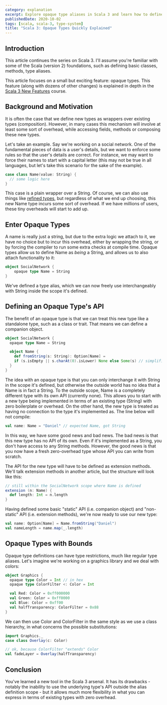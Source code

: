 ```yaml
---
category: explanation
excerpt: Explore opaque type aliases in Scala 3 and learn how to define new types with zero overhead
publishedDate: 2020-10-02
tags: [scala, scala-3, type-system]
title: "Scala 3: Opaque Types Quickly Explained"
---
```


## Introduction

This article continues the series on Scala 3. I'll assume you're familiar with some of the Scala (version 2) foundations, such as defining basic classes, methods, type aliases.

This article focuses on a small but exciting feature: opaque types. This feature (along with dozens of other changes) is explained in depth in the [Scala 3 New Features](/courses/scala-3-new-features) course.

## Background and Motivation

It is often the case that we define new types as wrappers over existing types (composition). However, in many cases this mechanism will involve at least some sort of overhead, while accessing fields, methods or composing these new types.

Let's take an example. Say we're working on a social network. One of the fundamental pieces of data is a user's details, but we want to enforce some rules so that the user's details are correct. For instance, we may want to force their names to start with a capital letter (this may not be true in all languages, but let's take this scenario for the sake of the example).

```scala
case class Name(value: String) {
  // some logic here
}
```

This case is a plain wrapper over a String. Of course, we can also use things like [refined types](https://www.youtube.com/watch?v=IDrGbsupaok), but regardless of what we end up choosing, this new Name type incurs some sort of overhead. If we have millions of users, these tiny overheads will start to add up.

## Enter Opaque Types

A name is really just a string, but due to the extra logic we attach to it, we have no choice but to incur this overhead, either by wrapping the string, or by forcing the compiler to run some extra checks at compile time. Opaque types allow us to define Name as _being_ a String, and allows us to also attach functionality to it:

```scala
object SocialNetwork {
    opaque type Name = String
}
```

We've defined a type alias, which we can now freely use interchangeably with String inside the scope it's defined.

## Defining an Opaque Type's API

The benefit of an opaque type is that we can treat this new type like a standalone type, such as a class or trait. That means we can define a companion object.

```scala
object SocialNetwork {
  opaque type Name = String

  object Name {
    def fromString(s: String): Option[Name] =
    if (s.isEmpty || s.charAt(0).isLower) None else Some(s) // simplified
  }
}
```

The idea with an opaque type is that you can only interchange it with String in the scope it's defined, but otherwise the outside world has no idea that a Name is in fact a String. To the outside scope, Name is a completely different type with its own API (currently none). This allows you to start with a new type being implemented in terms of an existing type (String) with zero boilerplate or overhead. On the other hand, the new type is treated as having no connection to the type it's implemented as. The line below will not compile:

```scala
val name: Name = "Daniel" // expected Name, got String
```

In this way, we have some good news and bad news. The bad news is that this new type has no API of its own. Even if it's implemented as a String, you don't have access to any String methods. However, the good news is that you now have a fresh zero-overhead type whose API you can write from scratch.

The API for the new type will have to be defined as extension methods. We'll talk extension methods in another article, but the structure will look like this:

```scala
// still within the SocialNetwork scope where Name is defined
extension (n: Name) {
  def length: Int = n.length
}
```

Having defined some basic "static" API (i.e. companion object) and "non-static" API (i.e. extension methods), we're now ready to use our new type:

```scala
val name: Option[Name] = Name.fromString("Daniel")
val nameLength = name.map(_.length)
```

## Opaque Types with Bounds

Opaque type definitions can have type restrictions, much like regular type aliases. Let's imagine we're working on a graphics library and we deal with colors:

```scala
object Graphics {
  opaque type Color = Int // in hex
  opaque type ColorFilter <: Color = Int

  val Red: Color = 0xff000000
  val Green: Color = 0xff0000
  val Blue: Color = 0xff00
  val halfTransparency: ColorFilter = 0x88
}
```

We can then use Color and ColorFilter in the same style as we use a class hierarchy, in what concerns the possible substitutions:

```scala
import Graphics._
case class Overlay(c: Color)

// ok, because ColorFilter "extends" Color
val fadeLayer = Overlay(halfTransparency)
```

## Conclusion

You've learned a new tool in the Scala 3 arsenal. It has its drawbacks - notably the inability to use the underlying type's API outside the alias definition scope - but it allows much more flexibility in what you can express in terms of existing types with zero overhead.
